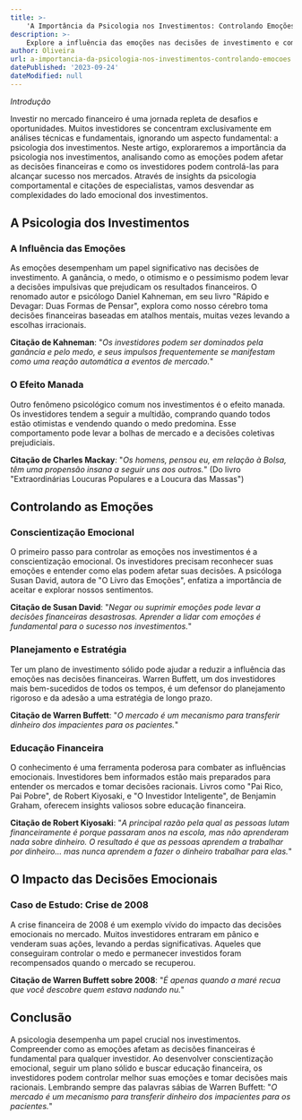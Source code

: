 ```yaml
---
title: >-
    'A Importância da Psicologia nos Investimentos: Controlando Emoções'
description: >-
    Explore a influência das emoções nas decisões de investimento e como controlá-las para alcançar o sucesso financeiro. Um guia detalhado com insights de especialistas.
author: Oliveira
url: a-importancia-da-psicologia-nos-investimentos-controlando-emocoes
datePublished: '2023-09-24'
dateModified: null
---
```


*Introdução*

Investir no mercado financeiro é uma jornada repleta de desafios e oportunidades. Muitos investidores se concentram exclusivamente em análises técnicas e fundamentais, ignorando um aspecto fundamental: a psicologia dos investimentos. Neste artigo, exploraremos a importância da psicologia nos investimentos, analisando como as emoções podem afetar as decisões financeiras e como os investidores podem controlá-las para alcançar sucesso nos mercados. Através de insights da psicologia comportamental e citações de especialistas, vamos desvendar as complexidades do lado emocional dos investimentos.

## A Psicologia dos Investimentos

### A Influência das Emoções

As emoções desempenham um papel significativo nas decisões de investimento. A ganância, o medo, o otimismo e o pessimismo podem levar a decisões impulsivas que prejudicam os resultados financeiros. O renomado autor e psicólogo Daniel Kahneman, em seu livro "Rápido e Devagar: Duas Formas de Pensar", explora como nosso cérebro toma decisões financeiras baseadas em atalhos mentais, muitas vezes levando a escolhas irracionais.

**Citação de Kahneman**: "*Os investidores podem ser dominados pela ganância e pelo medo, e seus impulsos frequentemente se manifestam como uma reação automática a eventos de mercado.*"

### O Efeito Manada

Outro fenômeno psicológico comum nos investimentos é o efeito manada. Os investidores tendem a seguir a multidão, comprando quando todos estão otimistas e vendendo quando o medo predomina. Esse comportamento pode levar a bolhas de mercado e a decisões coletivas prejudiciais.

**Citação de Charles Mackay**: "*Os homens, pensou eu, em relação à Bolsa, têm uma propensão insana a seguir uns aos outros.*" (Do livro "Extraordinárias Loucuras Populares e a Loucura das Massas")

## Controlando as Emoções

### Conscientização Emocional

O primeiro passo para controlar as emoções nos investimentos é a conscientização emocional. Os investidores precisam reconhecer suas emoções e entender como elas podem afetar suas decisões. A psicóloga Susan David, autora de "O Livro das Emoções", enfatiza a importância de aceitar e explorar nossos sentimentos.

**Citação de Susan David**: "*Negar ou suprimir emoções pode levar a decisões financeiras desastrosas. Aprender a lidar com emoções é fundamental para o sucesso nos investimentos.*"

### Planejamento e Estratégia

Ter um plano de investimento sólido pode ajudar a reduzir a influência das emoções nas decisões financeiras. Warren Buffett, um dos investidores mais bem-sucedidos de todos os tempos, é um defensor do planejamento rigoroso e da adesão a uma estratégia de longo prazo.

**Citação de Warren Buffett**: "*O mercado é um mecanismo para transferir dinheiro dos impacientes para os pacientes.*"

### Educação Financeira

O conhecimento é uma ferramenta poderosa para combater as influências emocionais. Investidores bem informados estão mais preparados para entender os mercados e tomar decisões racionais. Livros como "Pai Rico, Pai Pobre", de Robert Kiyosaki, e "O Investidor Inteligente", de Benjamin Graham, oferecem insights valiosos sobre educação financeira.

**Citação de Robert Kiyosaki**: "*A principal razão pela qual as pessoas lutam financeiramente é porque passaram anos na escola, mas não aprenderam nada sobre dinheiro. O resultado é que as pessoas aprendem a trabalhar por dinheiro... mas nunca aprendem a fazer o dinheiro trabalhar para elas.*"

## O Impacto das Decisões Emocionais

### Caso de Estudo: Crise de 2008

A crise financeira de 2008 é um exemplo vívido do impacto das decisões emocionais no mercado. Muitos investidores entraram em pânico e venderam suas ações, levando a perdas significativas. Aqueles que conseguiram controlar o medo e permanecer investidos foram recompensados quando o mercado se recuperou.

**Citação de Warren Buffett sobre 2008**: "*É apenas quando a maré recua que você descobre quem estava nadando nu.*"

## Conclusão

A psicologia desempenha um papel crucial nos investimentos. Compreender como as emoções afetam as decisões financeiras é fundamental para qualquer investidor. Ao desenvolver conscientização emocional, seguir um plano sólido e buscar educação financeira, os investidores podem controlar melhor suas emoções e tomar decisões mais racionais. Lembrando sempre das palavras sábias de Warren Buffett: "*O mercado é um mecanismo para transferir dinheiro dos impacientes para os pacientes.*"
